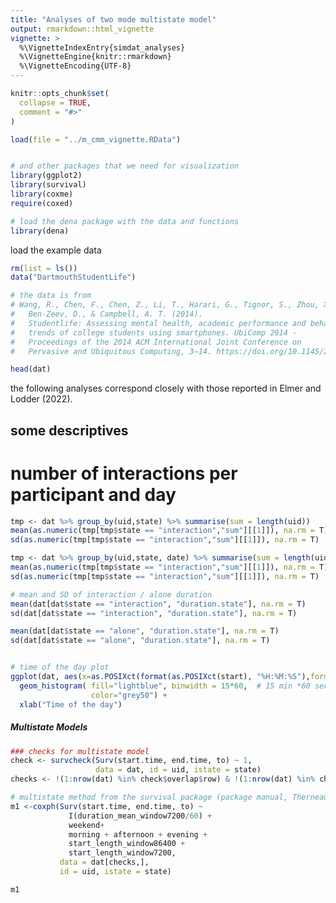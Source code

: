 ```yaml
---
title: "Analyses of two mode multistate model"
output: rmarkdown::html_vignette
vignette: >
  %\VignetteIndexEntry{simdat_analyses}
  %\VignetteEngine{knitr::rmarkdown}
  %\VignetteEncoding{UTF-8}
---
```


```r
knitr::opts_chunk$set(
  collapse = TRUE,
  comment = "#>"
)

load(file = "../m_cmm_vignette.RData")


# and other packages that we need for visualization
library(ggplot2)
library(survival)
library(coxme)
require(coxed)
```

```r

# load the dena package with the data and functions
library(dena)

```

load the example data

```r
rm(list = ls())
data("DartmouthStudentLife")

# the data is from 
# Wang, R., Chen, F., Chen, Z., Li, T., Harari, G., Tignor, S., Zhou, X., 
#   Ben-Zeev, D., & Campbell, A. T. (2014). 
#   Studentlife: Assessing mental health, academic performance and behavioral
#   trends of college students using smartphones. UbiComp 2014 - 
#   Proceedings of the 2014 ACM International Joint Conference on
#   Pervasive and Ubiquitous Computing, 3–14. https://doi.org/10.1145/2632048.2632054

head(dat)

```

the following analyses correspond closely with those reported in Elmer and Lodder (2022).

## some descriptives ##

# number of interactions per participant and day
```r
tmp <- dat %>% group_by(uid,state) %>% summarise(sum = length(uid))
mean(as.numeric(tmp[tmp$state == "interaction","sum"][[1]]), na.rm = T)
sd(as.numeric(tmp[tmp$state == "interaction","sum"][[1]]), na.rm = T)

tmp <- dat %>% group_by(uid,state, date) %>% summarise(sum = length(uid))
mean(as.numeric(tmp[tmp$state == "interaction","sum"][[1]]), na.rm = T)
sd(as.numeric(tmp[tmp$state == "interaction","sum"][[1]]), na.rm = T)

# mean and SD of interaction / alone duration
mean(dat[dat$state == "interaction", "duration.state"], na.rm = T)
sd(dat[dat$state == "interaction", "duration.state"], na.rm = T)

mean(dat[dat$state == "alone", "duration.state"], na.rm = T)
sd(dat[dat$state == "alone", "duration.state"], na.rm = T)


# time of the day plot
ggplot(dat, aes(x=as.POSIXct(format(as.POSIXct(start), "%H:%M:%S"),format="%H:%M"))) + 
  geom_histogram( fill="lightblue", binwidth = 15*60,  # 15 min *60 sec/min
                  color="grey50") + 
  xlab("Time of the day")

```

##### Multistate Models ####

```r
### checks for multistate model
check <- survcheck(Surv(start.time, end.time, to) ~ 1, 
                   data = dat, id = uid, istate = state)
checks <- !(1:nrow(dat) %in% check$overlap$row) & !(1:nrow(dat) %in% check$gap$row) &!(1:nrow(dat) %in% check$teleport$row) 

# multistate method from the survival package (package manual, Therneau, 2020, p 61)
m1 <-coxph(Surv(start.time, end.time, to) ~ 
             I(duration_mean_window7200/60) +
             weekend+
             morning + afternoon + evening +
             start_length_window86400 +  
             start_length_window7200, 
           data = dat[checks,], 
           id = uid, istate = state)

m1

```
